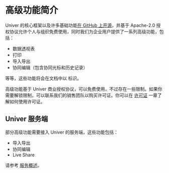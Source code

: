 
# 高级功能简介

Univer 的核心框架以及许多基础功能[在 GitHub 上开源](https://github.com/dream-num/univer)，并基于 Apache-2.0 授权协议允许个人与组织免费使用，同时我们为企业用户提供了一系列高级功能，包括：

* 数据透视表
* 打印
* 导入导出
* 协同编辑（包含协同光标和历史记录）

等等，这些功能将会在文档中以 <span className="mr-2"><TitleTag /></span> 标识。

高级功能基于 Univer 商业授权协议，可以免费使用，不过存在一些限制。如果你需要解锁限制，可以联系我们的销售团队以购买许可证。你可以在 [许可证](/guides/sheets/pro-features/license) 一章了解如何使用许可证。

## Univer 服务端

部分高级功能需要接入 Univer 的服务端，这些功能包括：

* 导入导出
* 协同编辑
* Live Share

请参考 [服务概述](/guides/sheets/pro-features/server/overview)。